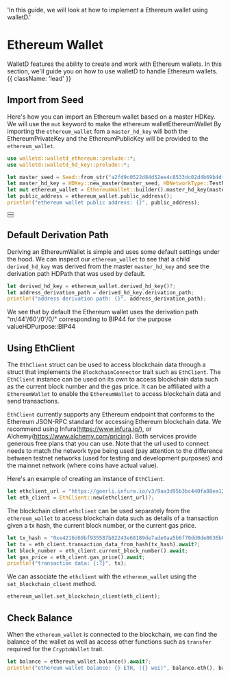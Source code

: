   'In this guide, we will look at how to implement a Ethereum wallet using walletD.'

# Ethereum Wallet

WalletD features the ability to create and work with Ethereum wallets.
In this section, we'll guide you on how to use walletD to handle Ethereum wallets. {{ className: 'lead' }}


 ## Import from Seed

 Here's how you can import an Ethereum wallet based on a master HDKey. We will use the `mut` keyword to make the ethereum walletEthereumWallet
 By importing the `ethereum_wallet` fom a `master_hd_key` will both the EthereumPrivateKey and the EthereumPublicKey will be provided to the `ethereum_wallet`.

```rust {{ title: 'Example' }}
use walletd::walletd_ethereum::prelude::*;
use walletd::walletd_hd_key::prelude::*;

let master_seed = Seed::from_str("a2fd9c0522d84d52ee4c8533dc02d4b69b4df9b6255e1af20c9f1d4d691689f2a38637eb1ec778972bf845c32d5ae83c7536999b5666397ac32021b21e0accee")?;
let master_hd_key = HDKey::new_master(master_seed, HDNetworkType::TestNet)?;
let mut ethereum_wallet = EthereumWallet::builder().master_hd_key(master_hd_key).build()?;
let public_address = ethereum_wallet.public_address();
println!("ethereum wallet public address: {}", public_address);
```

<div className="not-prose">
  <Button
    href="/mnemonics_guide"
    variant="text"
    arrow="right"
    children="Check out our mnemonics guide for more info on the mnemonic seed"
  />
</div>


<div className="not-prose">
  <Button
    href="/hd_key"
    variant="text"
    arrow="right"
    children="Check out our HD Key guide for more info on the HD key"
  />
</div>


 ## Default Derivation Path

 Deriving an EthereumWallet is simple and uses some default settings under the hood.
 We can inspect our `ethereum_wallet` to see that a child `derived_hd_key` was derived from the master `master_hd_key` and see the derivation path HDPath that was used by default.

```rust {{ title: 'Example' }}
let derived_hd_key = ethereum_wallet.derived_hd_key()?;
let address_derivation_path = derived_hd_key.derivation_path;
println!("address derivation path: {}", address_derivation_path);
```
 We see that by default the Ethereum wallet uses the derivation path "m/44'/60'/0'/0/" corresponding to  BIP44 for the purpose valueHDPurpose::BIP44


 ## Using EthClient

 The `EthClient` struct can be used to access blockchain data through a struct that implements the `BlockchainConnector` trait such as `EthClient`.
 The `EthClient` instance can be used on its own to access blockchain data such as the current block number and the gas price.
 It can be affiliated with a `EthereumWallet` to enable the `EthereumWallet` to access blockchain data and send transactions.

 `EthClient` currently supports any Ethereum endpoint that conforms to the Ethereum JSON-RPC standard for accessing Ethereum blockchain data.
 We recommend using Infura(https://www.infura.io/), or Alchemy(https://www.alchemy.com/pricing). Both services provide generous free plans that you can use.
 Note that the url used to connect needs to match the network type being used (pay attention to the difference between testnet networks (used for testing and development purposes) and the mainnet network (where coins have actual value).

Here's an example of creating an instance of `EthClient`.

```rust {{ title: 'Example' }}
let ethclient_url = "https://goerli.infura.io/v3/9aa3d95b3bc440fa88ea12eaa4456161";
let eth_client = EthClient::new(ethclient_url)?;
```
 
The blockchain client `ethclient` can be used separately from the `ethereum_wallet` to access blockchain data such as details of a transaction given a tx hash, the current block number, or the current gas price.

```rust {{ title: 'Example' }}
let tx_hash = "0xe4216d69bf935587b82243e68189de7ade0aa5b6f70dd0de8636b8d643431c0b";
let tx = eth_client.transaction_data_from_hash(tx_hash).await?;
let block_number = eth_client.current_block_number().await;
let gas_price = eth_client.gas_price().await;
println!("transaction data: {:?}", tx);
```

We can associate the `ethclient` with the `ethereum_wallet` using the `set_blockchain_client` method.

```rust 
ethereum_wallet.set_blockchain_client(eth_client);
```

## Check Balance
When the `ethereum_wallet` is connected to the blockchain, we can find the balance of the wallet as well as access other functions such as `transfer` required for the `CryptoWallet` trait.

```rust {{ title: 'Example' }}
let balance = ethereum_wallet.balance().await?;
println!("ethereum wallet balance: {} ETH, ({} wei)", balance.eth(), balance.wei());
```


